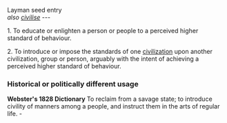 Layman seed entry
<br> <i>also [[civilise]]</i>
---

1. To educate or enlighten a person or people to a perceived higher standard of behaviour.

2. To introduce or impose the standards of one [[civilization]] upon another civilization, group or person, arguably with the intent of achieving a perceived higher standard of behaviour.

=== Historical or politically different usage ===
<b>Webster's 1828 Dictionary</b>  To reclaim from a savage state; to introduce civility of manners among a people, and instruct them in the arts of regular life. -